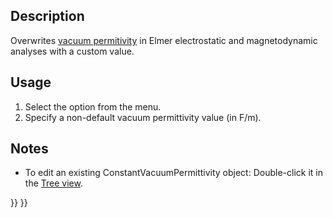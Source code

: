 <languages/>
<translate>

<!--T:2-->
{{Docnav
|[[FEM_ConstraintBodyHeatSource|Constraint body heat source]]
|[[FEM_MeshNetgenFromShape|FEM mesh from shape by Netgen]]
|[[FEM_Workbench|FEM]]
|IconL=FEM_ConstraintBodyHeatSource.svg
|IconR=FEM_MeshNetgenFromShape.svg
|IconC=Workbench_FEM.svg
}}

<!--T:1-->
{{GuiCommandContainer|
{{GuiCommand
|Name=FEM ConstantVacuumPermittivity
|MenuLocation=Model → Overwrite Constants → Constant Vacuum Permittivity
|Workbenches=[[FEM_Workbench|FEM]]
|Version=0.19
|SeeAlso=
}}
{{GuiCommandFemInfo
|Solvers=Elmer
}}
}}

==Description== <!--T:3-->

<!--T:6-->
Overwrites [https://en.wikipedia.org/wiki/Vacuum_permittivity vacuum permitivity] in Elmer electrostatic and magnetodynamic analyses with a custom value.

==Usage== <!--T:4-->

<!--T:7-->
# Select the {{MenuCommand|Model → Overwrite Constants → [[Image:FEM_ConstantVacuumPermittivity.svg|16px]] Constant Vacuum Permittivity}} option from the menu.
# Specify a non-default vacuum permittivity value (in F/m).

==Notes== <!--T:8-->

<!--T:9-->
* To edit an existing ConstantVacuumPermittivity object: Double-click it in the [[Tree_view|Tree view]].

<!--T:5-->
{{Docnav
|[[FEM_ConstraintBodyHeatSource|Constraint body heat source]]
|[[FEM_MeshNetgenFromShape|FEM mesh from shape by Netgen]]
|[[FEM_Workbench|FEM]]
|IconL=FEM_ConstraintBodyHeatSource.svg
|IconR=FEM_MeshNetgenFromShape.svg
|IconC=Workbench_FEM.svg
}}

</translate>
{{FEM Tools navi{{#translation:}}}}
{{Userdocnavi{{#translation:}}}}